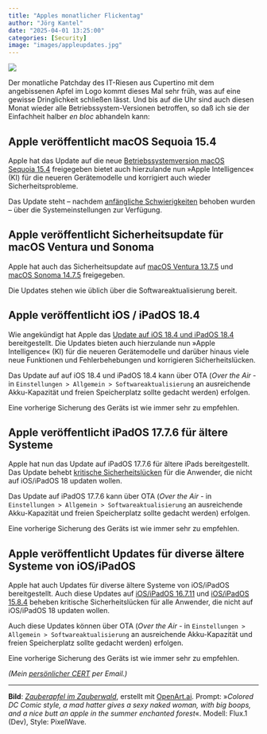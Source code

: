 ```yaml
---
title: "Apples monatlicher Flickentag"
author: "Jörg Kantel"
date: "2025-04-01 13:25:00"
categories: [Security]
image: "images/appleupdates.jpg"
---
```


[![](images/appleupdates-b.jpg)](https://www.flickr.com/photos/schockwellenreiter/54424038415/)

Der monatliche Patchday des IT-Riesen aus Cupertino mit dem angebissenen Apfel im Logo kommt dieses Mal sehr früh, was auf eine gewisse Dringlichkeit schließen lässt. Und bis auf die Uhr sind auch diesen Monat wieder alle Betriebssystem-Versionen betroffen, so daß ich sie der Einfachheit halber *en bloc* abhandeln kann:

## Apple veröffentlicht macOS Sequoia 15.4

Apple hat das Update auf die  neue [Betriebssystemversion macOS Sequoia&nbsp;15.4](https://support.apple.com/en-us/122373) freigegeben bietet auch hierzulande nun »Apple Intelligence« (KI) für die neueren Gerätemodelle und korrigiert auch wieder Sicherheitsprobleme.

Das Update steht -- nachdem [anfängliche Schwierigkeiten](https://www.mactechnews.de/news/article/Apple-veroeffentlicht-macOS-15-4-186910.html) behoben wurden -- über die Systemeinstellungen zur Verfügung.

## Apple veröffentlicht Sicherheitsupdate für macOS Ventura und Sonoma

Apple hat auch das Sicherheitsupdate auf [macOS Ventura 13.7.5](https://support.apple.com/en-us/122375) und [macOS Sonoma 14.7.5](https://support.apple.com/en-us/122374) freigegeben.

Die Updates stehen wie üblich über die Softwareaktualisierung bereit.

## Apple veröffentlicht iOS / iPadOS 18.4

Wie angekündigt hat Apple das [Update auf iOS 18.4 und iPadOS 18.4](https://support.apple.com/en-us/122371) bereitgestellt. Die Updates bieten auch hierzulande nun »Apple Intelligence« (KI) für die neueren Gerätemodelle und darüber hinaus viele neue Funktionen und Fehlerbehebungen und korrigieren Sićherheitslücken.

Das Update auf auf iOS 18.4 und iPadOS 18.4 kann über OTA (*Over the Air* - in `Einstellungen > Allgemein > Softwareaktualisierung` an ausreichende Akku-Kapazität und freien Speicherplatz sollte gedacht werden) erfolgen.

Eine vorherige Sicherung des Geräts ist wie immer sehr zu empfehlen.

## Apple veröffentlicht iPadOS 17.7.6 für ältere Systeme

Apple hat nun das Update auf  iPadOS 17.7.6 für ältere iPads bereitgestellt. Das Update behebt [kritische Sicherheitslücken](https://support.apple.com/en-us/122372) für die Anwender, die nicht auf iOS/iPadOS 18 updaten wollen.

Das Update auf iPadOS 17.7.6 kann über OTA (*Over the Air* - in `Einstellungen > Allgemein > Softwareaktualisierung` an ausreichende Akku-Kapazität und freien Speicherplatz sollte gedacht werden) erfolgen.

Eine vorherige Sicherung des Geräts ist wie immer sehr zu empfehlen.

## Apple veröffentlicht Updates für diverse ältere Systeme von iOS/iPadOS

Apple hat auch Updates für diverse ältere Systeme von iOS/iPadOS  bereitgestellt. Auch diese Updates auf [iOS/iPadOS 16.7.11](https://support.apple.com/en-us/122346) und [iOS/iPadOS 15.8.4](https://support.apple.com/en-us/122345) beheben kritische Sicherheitslücken für alle Anwender, die nicht auf iOS/iPadOS 18 updaten wollen.

Auch diese Updates können über OTA (*Over the Air* - in `Einstellungen > Allgemein > Softwareaktualisierung` an ausreichende Akku-Kapazität und freien Speicherplatz sollte gedacht werden) erfolgen.

Eine vorherige Sicherung des Geräts ist wie immer sehr zu empfehlen.

*(Mein [persönlicher CERT](https://wwwuser.gwdguser.de/~mreiman1/) per Email.)*

---

**Bild**: *[Zauberapfel im Zauberwald](https://www.flickr.com/photos/schockwellenreiter/54424038415/)*, erstellt mit [OpenArt.ai](https://openart.ai/home). Prompt: »*Colored DC Comic style, a mad hatter gives a sexy naked woman, with big boops, and a nice butt an apple in the summer enchanted forest*«. Modell: Flux.1 (Dev), Style: PixelWave.